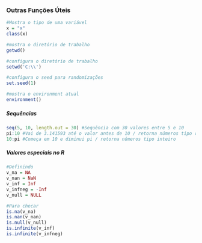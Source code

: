### Outras Funções Úteis
```r
#Mostra o tipo de uma variável
x = "x"
class(x) 
```

```r
#mostra o diretório de trabalho
getwd() 
```

```r
#configura o diretório de trabalho
setwd('C:\\') 
```

```r
#configura o seed para randomizações
set.seed(1) 
```

```r
#mostra o environment atual
environment() 
```

##### Sequências
```r
seq(5, 10, length.out = 30) #Sequência com 30 valores entre 5 e 10
pi:10 #Vai de 3.141593 até o valor antes de 10 / retorna números tipo real
10:pi #Começa em 10 e diminui pi / retorna números tipo inteiro
```

##### Valores especiais no R
```r
#Definindo
v_na = NA
v_nan = NaN
v_inf = Inf
v_infneg = -Inf
v_null = NULL

#Para checar
is.na(v_na)
is.nan(v_nan)
is.null(v_null)
is.infinite(v_inf)
is.infinite(v_infneg)
```
